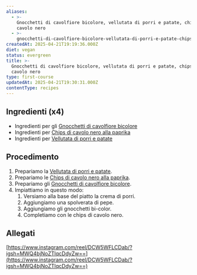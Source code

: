 ```yaml
---
aliases:
  - >-
    Gnocchetti di cavolfiore bicolore, vellutata di porri e patate, chips di
    cavolo nero
  - >-
    gnocchetti-di-cavolfiore-bicolore-vellutata-di-porri-e-patate-chips-di-cavolo-nero
createdAt: 2025-04-21T19:19:36.000Z
diet: vegan
status: evergreen
title: >-
  Gnocchetti di cavolfiore bicolore, vellutata di porri e patate, chips di
  cavolo nero
type: first-course
updatedAt: 2025-04-21T19:30:31.000Z
contentType: recipes
---
```

## Ingredienti (x4)

- Ingredienti per gli [Gnocchetti di cavolfiore bicolore](Gnocchetti%20di%20cavolfiore%20bicolore%20156be6a92e838057924fd04766ccfc3b.md)
- Ingredienti per [Chips di cavolo nero alla paprika](Chips%20di%20cavolo%20nero%20alla%20paprika%202b8585d1ca384c0ebebdf58e636acfc2.md)
- Ingredienti per [Vellutata di porri e patate](Vellutata%20di%20porri%20e%20patate%20156be6a92e83807b9c33c071a106d399.md)

## Procedimento

1. Prepariamo la [Vellutata di porri e patate](Vellutata%20di%20porri%20e%20patate%20156be6a92e83807b9c33c071a106d399.md).
2. Prepariamo le [Chips di cavolo nero alla paprika](Chips%20di%20cavolo%20nero%20alla%20paprika%202b8585d1ca384c0ebebdf58e636acfc2.md).
3. Prepariamo gli [Gnocchetti di cavolfiore bicolore](Gnocchetti%20di%20cavolfiore%20bicolore%20156be6a92e838057924fd04766ccfc3b.md).
4. Impiattiamo in questo modo:
   1. Versiamo alla base del piatto la crema di porri.
   2. Aggiungiamo una spolverata di pepe.
   3. Aggiungiamo gli gnocchetti bi-color.
   4. Completiamo con le chips di cavolo nero.

## Allegati

[https://www.instagram.com/reel/DCW5WFLCDab/?igsh=MWQ4bjNoZTlqcDdyZw==](https://www.instagram.com/reel/DCW5WFLCDab/?igsh=MWQ4bjNoZTlqcDdyZw==)
